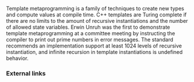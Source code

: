 {{title|Template Metaprogramming}}

Template metaprogramming is a family of techniques to create new types and compute values at compile time.  C++ templates are Turing complete if there are no limits to the amount of recursive instantiations and the number of allowed state variables.  Erwin Unruh was the first to demonstrate template metaprogramming at a committee meeting by instructing the compiler to print out prime numbers in error messages.  The standard recommends an implementation support at least 1024 levels of recursive instantiation, and infinite recursion in template instantiations is undefined behavior.

{{todo|Techniques (specializations, SFINAE, ADL, index sequences, folds, constxpr if, etc)}}
{{todo|Terms (traits, typelists, metafunctions, etc)}}
{{todo|Libraries Boost.MPL / Boost.Mp11 / Metal / Kvasir.MPL / Boost.Hana / etc (maybe even Loki from the dark ages)}}
{{todo|History maybe}}

===External links===
{{elink begin}}
{{elink|David Vandevoorde, Nicolai M. Josuttis, Douglas Gregor (2017), [http://tmplbook.com/ ''C++ Templates - The Complete Guide, 2nd Edition.'']}}
{{elink|Wikibook: [https://en.wikibooks.org/wiki/C++_Programming/Templates/Template_Meta-Programming Template Meta-Programming.]}}
{{elink|Wikipedia: {{enwiki|Template_metaprogramming|Template Meta-Programming.}}}}
{{elink end}}